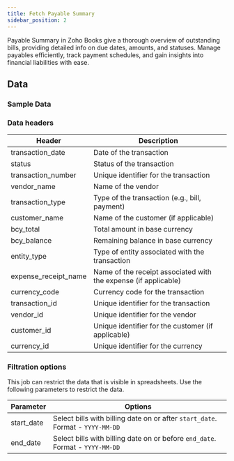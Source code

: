 ```yaml
---
title: Fetch Payable Summary
sidebar_position: 2
---
```




Payable Summary in Zoho Books give a thorough overview of outstanding bills, providing detailed info on due dates, amounts, and statuses. Manage payables efficiently, track payment schedules, and gain insights into financial liabilities with ease.

<AddJob
  template="gsheet_zoho_books_db_get_payable_summary"
/>


## Data

### Sample Data

<Gsheet
  src="https://docs.google.com/spreadsheets/d/1-gX-uq5YrTW-6gQJYM-mNXitEOfJLTiQCvPtV8CR1Yc/edit#gid=1811475497"
/>


### Data headers

| Header                 | Description                                           |
|------------------------|-------------------------------------------------------|
| transaction_date       | Date of the transaction                                |
| status                 | Status of the transaction                              |
| transaction_number     | Unique identifier for the transaction                  |
| vendor_name            | Name of the vendor                                     |
| transaction_type       | Type of the transaction (e.g., bill, payment)          |
| customer_name          | Name of the customer (if applicable)                   |
| bcy_total              | Total amount in base currency                          |
| bcy_balance            | Remaining balance in base currency                      |
| entity_type            | Type of entity associated with the transaction         |
| expense_receipt_name   | Name of the receipt associated with the expense (if applicable) |
| currency_code          | Currency code for the transaction                      |
| transaction_id         | Unique identifier for the transaction                  |
| vendor_id              | Unique identifier for the vendor                        |
| customer_id            | Unique identifier for the customer (if applicable)     |
| currency_id            | Unique identifier for the currency                      |




### Filtration options

This job can restrict the data that is visible in spreadsheets. Use the following parameters to restrict the data.

| Parameter | Options |
|----|----|
| start_date | Select bills with billing date on or after `start_date`. Format - `YYYY-MM-DD` |
| end_date | Select bills with billing date on or before `end_date`. Format - `YYYY-MM-DD` |


<!---
## Others

### Similar jobs

Similar sort of data can be achieved by using get accounting transaction job and filtering it by invoice type. 

### Reports that use this job

Here are some of the report templates that use this job: 
-->